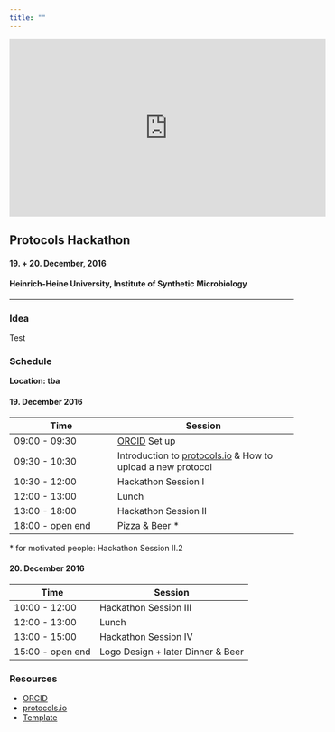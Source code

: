 ```yaml
---
title: ""
---
```


<iframe width="560" height="315" src="https://www.youtube.com/embed/wvqw6PPl0eY" frameborder="0" allowfullscreen></iframe>

## Protocols Hackathon

#### 19. + 20. December, 2016
#### Heinrich-Heine University, Institute of Synthetic Microbiology

---
### Idea

Test

### Schedule
__Location: tba__

#### 19. December 2016
Time | Session 
---- | -------
09:00 - 09:30 | [ORCID](https://orcid.org) Set up 
09:30 - 10:30 | Introduction to [protocols.io](https://www.protocols.io) & How to upload a new protocol 
10:30 - 12:00 | Hackathon Session I
12:00 - 13:00 | Lunch
13:00 - 18:00 | Hackathon Session II
18:00 - open end | Pizza & Beer *

<nowiki>*</nowiki> for motivated people: Hackathon Session II.2

#### 20. December 2016
Time | Session 
---- | -------
10:00 - 12:00 | Hackathon Session III 
12:00 - 13:00 | Lunch 
13:00 - 15:00 | Hackathon Session IV 
15:00 - open end | Logo Design + later Dinner & Beer

### Resources

* [ORCID](https://orcid.org)
* [protocols.io](https://www.protocols.io)
* [Template]()